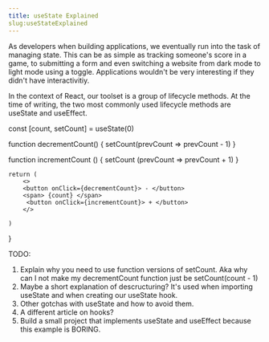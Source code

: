 ```yaml
---
title: useState Explained
slug:useStateExplained
---
```


As developers when building applications, we eventually run into the task of managing state.
This can be as simple as tracking someone's score in a game, to submitting a form and even switching
a website from dark mode to light mode using a toggle. Applications wouldn't be very interesting if they didn't have interactivitiy.

In the context of React, our toolset is a group of lifecycle methods. At the time of writing, the two most commonly used lifecycle methods are
useState and useEffect.



const [count, setCount] = useState(0)

function decrementCount() {
setCount(prevCount =>
prevCount - 1)
}

function incrementCount () {
setCount (prevCount =>
prevCount + 1)
}

    return (
        <>
        <button onClick={decrementCount}> - </button>
        <span> {count} </span>
         <button onClick={incrementCount}> + </button>
        </>

    )

}

TODO:

1. Explain why you need to use function versions of setCount. Aka why can I not make my decrementCount
   function just be setCount(count - 1)
2. Maybe a short explanation of descructuring? It's used when importing useState and when creating our useState hook.
3. Other gotchas with useState and how to avoid them.
4. A different article on hooks?
5. Build a small project that implements useState and useEffect because this example is BORING.
